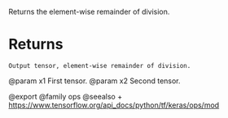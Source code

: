 Returns the element-wise remainder of division.

# Returns
    Output tensor, element-wise remainder of division.

@param x1 First tensor.
@param x2 Second tensor.

@export
@family ops
@seealso
+ <https://www.tensorflow.org/api_docs/python/tf/keras/ops/mod>
